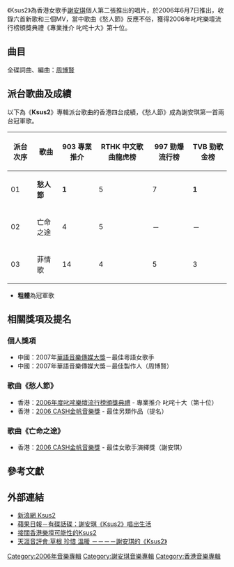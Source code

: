 {{Infobox Album <!-- See Wikipedia:WikiProject_Albums -->
| Name        = Ksus2
| Type        = EP
| Longtype    = 
| Artist      = [[謝安琪|謝安琪]]
| Cover       = Ksus2.jpg
| Released    = 2006年6月7日
| Recorded    = 
| Genre       = 粵語、[[獨立音樂|獨立音樂]]
| Length      = 
| Label       = Avex Asia (Hong Kong)
| Producer    = [[周博賢|周博賢]]
| Reviews     = 
| Last album  = ''[[Kay_One|Kay One<br />Kay One Plus]]''<br />(2005)
| This album  = ''Ksus2'' <br />(2006)
| Next album  = ''[[The_First_Day|The First Day]]'' <br />(2006)
|Misc        = {{Singles
|Name          = Kay One
|Type          = studio
|single 1      = 愁人節
|single 1 date = 2006年3月
|single 2      = 亡命之途 
|single 2 date = 2006年5月
|single 3      = 菲情歌
|single 3 date = 2005年7月
}}
}}

《Ksus2》為香港女歌手[[謝安琪|謝安琪]]個人第二張推出的唱片，於2006年6月7日推出，收錄六首新歌和三個MV，當中歌曲《愁人節》反應不俗，獲得2006年叱咤樂壇流行榜頒獎典禮《專業推介 叱咤十大》第十位。

== 曲目 ==
全碟詞曲、編曲：[[周博賢|周博賢]]　
{{Tracklist
| title1 = 跟我走
| title2 = 菲情歌
| title3 = 愁人節
| title4 = 亡命之途
| title5 = 我愛茶餐廳
| title6 = 亡命之途 
| note6 = 4 AM electro mix；featuring DJ Tszpun and [[Season_Lee|Season Lee]]
}}

{{Tracklist
| headline = VCD
| extra_column = 導演

| title1 = 愁人節
| extra1 = Jan

| title2 = 跟我走
| extra2 = Jan

| title3 = 臭男人
| extra3 = 探長@noco
}}

==派台歌曲及成績==
以下為《'''Ksus2'''》專輯派台歌曲的香港四台成績，《愁人節》成為謝安琪第一首兩台冠軍歌。

{| class="wikitable"
|-
!派台次序||歌曲||903 專業推介||RTHK 中文歌曲龍虎榜||997 勁爆流行榜||TVB 勁歌金榜
|-
| 01 || '''愁人節''' || '''1''' || 5 || 7 || '''1'''
|-
| 02 || 亡命之途 || 4 || 5 || － || －
|-
| 03 || 菲情歌 || 14 || 4 || 5 || 3
|}

* '''粗體'''為冠軍歌

==相關獎項及提名==
===個人獎項===
* 中國：2007年[[華語音樂傳媒大獎|華語音樂傳媒大獎]]－最佳粵語女歌手
* 中國：2007年華語音樂傳媒大獎－最佳製作人（周博賢）

===歌曲《愁人節》===
* 香港：[[2006年度叱咤樂壇流行榜頒獎典禮得獎名單|2006年度叱咤樂壇流行榜頒獎典禮]] - 專業推介 叱咤十大（第十位）
* 香港：[[2006_CASH金帆音樂獎|2006 CASH金帆音樂獎]] - 最佳另類作品（提名）

===歌曲《亡命之途》===
* 香港：[[2006_CASH金帆音樂獎|2006 CASH金帆音樂獎]] - 最佳女歌手演繹獎（謝安琪）

==參考文獻==

== 外部連結 ==
* [https://web.archive.org/web/20060703160417/http://music.sina.com.hk/cgi-bin/mu/album/main.cgi?id=9370 新浪網 Ksus2]
* [http://hk.apple.nextmedia.com/entertainment/art/20060611/6014180 蘋果日報－有碟話碟：謝安琪《Ksus2》唱出生活] {{Wayback|url=http://hk.apple.nextmedia.com/entertainment/art/20060611/6014180 |date=20160305132019 }}
* [http://music.douban.com/review/1103182 接闊香港樂壇可能性的Ksus2] {{Wayback|url=http://music.douban.com/review/1103182 |date=20190216234311 }}
*[http://bbs.tianya.cn/post-music-119709-1.shtml 天涯音評會:草根 珍惜 溫暖 －－－－謝安琪的《Ksus2》] {{Wayback|url=http://bbs.tianya.cn/post-music-119709-1.shtml |date=20190216234310 }}

{{謝安琪}}
[[Category:2006年音樂專輯|Category:2006年音樂專輯]]
[[Category:謝安琪音樂專輯|Category:謝安琪音樂專輯]]
[[Category:香港音樂專輯|Category:香港音樂專輯]]